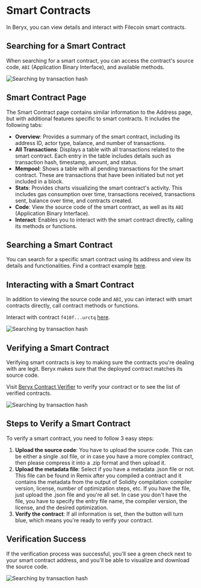 # Smart Contracts

In Beryx, you can view details and interact with Filecoin smart contracts.

## Searching for a Smart Contract

When searching for a smart contract, you can access the contract's source code, `ABI` (Application Binary Interface), and available methods.

![Searching by transaction hash](../assets/image-7.webp)

## Smart Contract Page

The Smart Contract page contains similar information to the Address page, but with additional features specific to smart contracts. It includes the following tabs:

- **Overview**: Provides a summary of the smart contract, including its address ID, actor type, balance, and number of transactions.
- **All Transactions**: Displays a table with all transactions related to the smart contract. Each entry in the table includes details such as transaction hash, timestamp, amount, and status.
- **Mempool**: Shows a table with all pending transactions for the smart contract. These are transactions that have been initiated but not yet included in a block.
- **Stats**: Provides charts visualizing the smart contract's activity. This includes gas consumption over time, transactions received, transactions sent, balance over time, and contracts created.
- **Code**: View the source code of the smart contract, as well as its `ABI` (Application Binary Interface).
- **Interact**: Enables you to interact with the smart contract directly, calling its methods or functions.

## Searching a Smart Contract

You can search for a specific smart contract using its address and view its details and functionalities. Find a contract example [here](https://beryx.zondax.ch/v1/search/fil/mainnet/address/f410fg6dyyyr5q7k6tg7kmavzw4uimz3phxxqmfk2mky?tab=overview).

## Interacting with a Smart Contract

In addition to viewing the source code and `ABI`, you can interact with smart contracts directly, call contract methods or functions.

Interact with contract `f410f...urctq` [here](https://beryx.zondax.ch/v1/search/fil/calibration/address/f410fc4oqz4o47leiyhmo5ynji2k4iyxmuxozj4urctq?tab=interact).

![Searching by transaction hash](../assets/image-8.webp)

## Verifying a Smart Contract

Verifying smart contracts is key to making sure the contracts you're dealing with are legit. Beryx makes sure that the deployed contract matches its source code. 

Visit [Beryx Contract Verifier](https://beryx.zondax.ch/contract_verifier) to verify your contract or to see the list of verified contracts.

![Searching by transaction hash](../assets/image-9.webp)

## Steps to Verify a Smart Contract

To verify a smart contract, you need to follow 3 easy steps:

1. **Upload the source code**: You have to upload the source code. This can be either a single .sol file, or in case you have a more complex contract, then please compress it into a .zip format and then upload it.
2. **Upload the metadata file**: Select if you have a metadata .json file or not. This file can be found in Remix after you compiled a contract and it contains the metadata from the output of Solidity compilation: compiler version, license, number of optimization steps, etc. If you have the file, just upload the .json file and you're all set. In case you don't have the file, you have to specify the entry file name, the compiler version, the license, and the desired optimization.
3. **Verify the contract**: If all information is set, then the button will turn blue, which means you're ready to verify your contract.

## Verification Success

If the verification process was successful, you'll see a green check next to your smart contract address, and you'll be able to visualize and download the source code.

![Searching by transaction hash](../assets/image-10.webp)